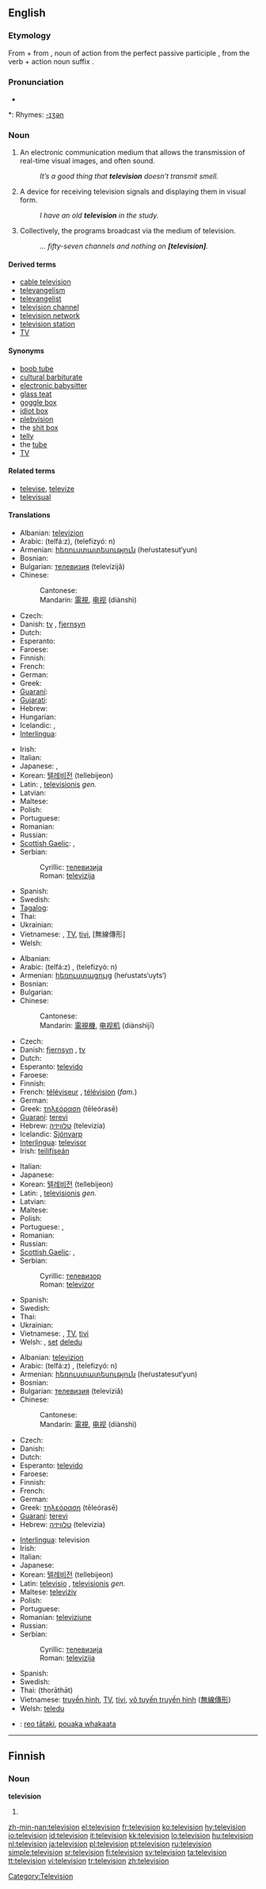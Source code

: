 {{see|télévision|televisión}}
{{wikipedia}}
==English==

===Etymology===
From {{Gr.}} {{term|tele-||distant}} + {{term|vision}} from {{L.}} {{term|visio||vision, seeing|lang=la}}, noun of action from the perfect passive participle {{term|visus||that which is seen}}, from the verb {{term|videre||to see}} + action noun suffix {{term|-io|lang=la}}.

===Pronunciation===
* {{audio|en-us-television.ogg|Audio (US)}}

*: Rhymes: [[Rhymes:English:-ɪʒən|-ɪʒən]]

===Noun===
{{en-noun|s|-}}

# {{uncountable}} An electronic communication medium that allows the transmission of real-time visual images, and often sound.
#: ''It’s a good thing that '''television''' doesn’t transmit smell.''
# {{countable}} A device for receiving television signals and displaying them in visual form.
#: ''I have an old '''television''' in the study.''
# {{uncountable}} Collectively, the programs broadcast via the medium of television.
#: ''... fifty-seven channels and nothing on '''[television]'''.''

====Derived terms====
* [[cable television]]
* [[televangelism]]
* [[televangelist]]
* [[television channel]]
* [[television network]]
* [[television station]]
* [[TV]]

====Synonyms====
* [[boob tube]]
* [[cultural barbiturate]]
* [[electronic babysitter]]
* [[glass teat]]
* [[goggle box]]
* [[idiot box]]
* [[plebvision]]
* the [[shit box]]
* [[telly]]
* the [[tube]]
* [[TV]]

====Related terms====
* [[televise]], [[televize]]
* [[televisual]]

====Translations====
{{trans-top|medium}}
* Albanian: [[televizion]]
* Arabic: {{Arab|[[تلفاز]]}} (telfá:z), {{Arab|[[تلفزيون]]}} (telefizyó: n)
* Armenian: [[հեռուստատեսություն]] (heŕustatesut‘yun)
* Bosnian: {{t-|bs|televizija|f}}
* Bulgarian: [[телевизия]] (televízijǎ) {{f}}
* Chinese:
*: Cantonese: {{tø|yue|電視|tr=din6 si6|sc=Hani|xs=Cantonese}}
*: Mandarin: [[電視]], [[电视]] (diànshì)
* Czech: {{t-|cs|televize|f}}
* Danish: [[tv]] {{n}}, [[fjernsyn]] {{n}}
* Dutch: {{t+|nl|televisie|m}}
* Esperanto: {{t|eo|televido|xs=Esperanto}}
* Faroese: {{t-|fo|sjónvarp|n|xs=Faroese}}
* Finnish: {{t+|fi|televisio}}
* French: {{t+|fr|télévision|f}}
* German: {{t+|de|Fernsehen|n}}
* Greek: {{t+|el|τηλεόραση|f|tr=tēleórasē|sc=Grek}}
* [[Guaraní]]: {{t|gn|terevi|xs=Guaraní}}
* [[Gujarati]]: {{t|gu|દૂરદર્શન|xs=Gujarati}}
* Hebrew: {{t+|he|טלוויזיה|f|tr=televizia|sc=Hebr}}
* Hungarian: {{t+|hu|televízió}}
* Icelandic: {{t+|is|sjónvarp|n}}, {{t|is|imbakassi|m}}
* [[Interlingua]]: {{t-|ia|television|xs=Interlingua}}
{{trans-mid}}
* Irish: {{t+|ga|teilifís|f|xs=Irish}}
* Italian: {{t+|it|televisione|f}}
* Japanese: {{t+|ja|テレビ|tr=terebi|sc=Jpan}}, {{t+|ja|テレビジョン|tr=terebijon|sc=Jpan}}
* Korean: [[텔레비전]] (tellebijeon)
* Latin: {{t-|la|televisio|f}}, [[televisionis]] ''gen.''
* Latvian: {{t|lv|televīzija|f|xs=Latvian}}
* Maltese: {{t|mt|televixin|xs=Maltese}}
* Polish: {{t+|pl|telewizja|f}}
* Portuguese: {{t+|pt|televisão|f}}
* Romanian: {{t|ro|televiziune|f}}
* Russian: {{t+|ru|телевидение|n|tr=televídenije|sc=Cyrl}}
* [[Scottish Gaelic]]: {{t|gd|teileabhisean|m|xs=Scottish Gaelic}}, {{t-|gd|cian-dhealbh|f|xs=Scottish Gaelic}}
* Serbian:
*: Cyrillic: [[телевизија#Serbian|телевизија]] {{f}}
*: Roman: [[televizija#Serbian|televizija]] {{f}}
* Spanish: {{t+|es|televisión|f}}
* Swedish: {{t+|sv|television}}
* [[Tagalog]]: {{t|tl|telebisyon|f|xs=Tagalog}}
* Thai: {{t+|th|โทรทัศน์|tr=thorāthāt|xs=Thai}}
* Ukrainian: {{t|uk|телебачення|f|tr=telebačénnja|sc=Cyrl|xs=Ukrainian}}
* Vietnamese: {{t+|vi|truyền hình|xs=Vietnamese}}, [[TV]], [[tivi]], {{t-|vi|vô tuyến truyền hình|xs=Vietnamese}} [無線傳形]
* Welsh: {{t|cy|teledu|m|xs=Welsh}}
{{trans-bottom}}

{{trans-top|television set}}
* Albanian: {{t-|sq|televizor|xs=Albanian}}
* Arabic: {{Arab|[[تلفاز]]}} (telfá:z) {{m}}, {{Arab|[[تلفزيون]]}} (telefizyó: n) {{m}}
* Armenian: [[հեռուստացույց]] (heŕustats‘uyts‘)
* Bosnian: {{t-|bs|televizor|m}}
* Bulgarian: {{t-|bg|телевизор|m|tr=televízor|sc=Cyrl}}
* Chinese:
*: Cantonese: {{tø|yue|電視機|tr=din6 si6 gei1|sc=Hani|xs=Cantonese}}
*: Mandarin: [[電視機]], [[电视机]] (diànshìjī)
* Czech: {{t+|cs|televizor|m}}
* Danish: [[fjernsyn]] {{n}}, [[tv]] {{n}}
* Dutch: {{t+|nl|televisie|m}}
* Esperanto: [[televido]]
* Faroese: {{t-|fo|sjónvarpstól|n|xs=Faroese}}
* Finnish: {{t+|fi|televisio}}
* French: [[téléviseur]] {{m}}, [[télévision]] {{f}} (''fam.'')
* German: {{t+|de|Fernseher|m}}
* Greek: [[τηλεόραση]] (tēleórasē) {{f}}
* [[Guaraní]]: [[terevi]]
* Hebrew: [[טלוויזיה]] (televizia) {{f}}
* Icelandic: [[Sjónvarp]]
* [[Interlingua]]: [[televisor]]
* Irish: [[teilifíseán]] {{m}}
{{trans-mid}}
* Italian: {{t+|it|televisore|m}}
* Japanese: {{t+|ja|テレビ|tr=terebi|sc=Jpan}}
* Korean: [[텔레비전]] (tellebijeon)
* Latin: {{t-|la|televisio|f}}, [[televisionis]] ''gen.''
* Latvian: {{t|lv|televizors|m|xs=Latvian}}
* Maltese: {{t|mt|televiżjoni|xs=Maltese}}
* Polish: {{t+|pl|telewizor|m}}
* Portuguese: {{t+|pt|televisor|m}}, {{t+|pt|televisão|f}}
* Romanian: {{t|ro|televiziune|f}}
* Russian: {{t+|ru|телевизор|m|tr=televízor|sc=Cyrl}}
* [[Scottish Gaelic]]: {{t|gd|telebhisean|m|xs=Scottish Gaelic}}, {{t-|gd|cian-dhealbh|f|xs=Scottish Gaelic}}
* Serbian:
*: Cyrillic: [[телевизор#Serbian|телевизор]] {{m}}
*: Roman: [[televizor#Serbian|televizor]] {{m}}
* Spanish: {{t+|es|televisor|m}}
* Swedish: {{t+|sv|television}}
* Thai: {{t+|th|โทรทัศน์|tr=thorāthāt|xs=Thai}}
* Ukrainian: {{t|uk|телевізор|m|tr=televísor|sc=Cyrl|xs=Ukrainian}}
* Vietnamese: {{t|vi|máy truyền hình|xs=Vietnamese}}, [[TV]], [[tivi]]
* Welsh: {{t|cy|teledu|m|xs=Welsh}}, [[set]] [[teledu|deledu]] {{m}}
{{trans-bottom}}

{{trans-top|program broadcasting}}
* Albanian: [[televizion]]
* Arabic: {{Arab|[[تلفاز]]}} (telfá:z) {{m}}, {{Arab|[[تلفزيون]]}} (telefizyó: n) {{m}}
* Armenian: [[հեռուստատեսություն]] (heŕustatesut‘yun)
* Bosnian: {{t-|bs|televizija|f}}
* Bulgarian: [[телевизия]] (televíziǎ) {{f}}
* Chinese:
*: Cantonese: {{tø|yue|電視|tr=din6 si6|sc=Hani|xs=Cantonese}}
*: Mandarin: [[電視]], [[电视]] (diànshì)
* Czech: {{t-|cs|televize|f}}
* Danish: {{t-|da|tv|n}}
* Dutch: {{t+|nl|televisie|m}}
* Esperanto: [[televido]]
* Faroese: {{t-|fo|sjónvarp|n|xs=Faroese}}
* Finnish: {{t+|fi|televisio}}
* French: {{t+|fr|télévision|f}}
* German: {{t+|de|Fernsehen|n}}
* Greek: [[τηλεόραση]] (tēleórasē) {{f}}
* [[Guaraní]]: [[terevi]]
* Hebrew: [[טלוויזיה]] (televizia) {{f}}
{{trans-mid}}
* [[Interlingua]]: television
* Irish: {{t+|ga|teilifís|f|xs=Irish}}
* Italian: {{t+|it|televisione|f}}
* Japanese: {{t+|ja|テレビジョン|tr=terebijon|sc=Jpan}}
* Korean: [[텔레비전]] (tellebijeon)
* Latin: [[televisio]] {{f}}, [[televisionis]] ''gen.''
* Maltese: [[televiżiv]]
* Polish: {{t+|pl|telewizja|f}}
* Portuguese: {{t+|pt|televisão|f}}
* Romanian: [[televiziune]] {{f}}
* Russian: {{t+|ru|телевидение|n|tr=televídenije|sc=Cyrl}}
* Serbian:
*: Cyrillic: [[телевизија#Serbian|телевизија]] {{f}}
*: Roman: [[televizija#Serbian|televizija]] {{f}}
* Spanish: {{t+|es|televisión|f}}
* Swedish: {{t+|sv|television}}
* Thai: {{Thai|[[โทรทัศน์]]}} (thorāthāt)
* Vietnamese: [[truyền hình]], [[TV]], [[tivi]], [[vô tuyến truyền hình]] ([[無線傳形]])
* Welsh: [[teledu]] {{m}}
{{trans-bottom}}

{{checktrans-top}}
* {{ttbc|Maori}}: [[reo tātaki]], [[pouaka whakaata]]
{{checktrans-bottom}}

[[Category:Television]]

----

==Finnish==

===Noun===
'''television'''

# {{fi-form of|type=noun|case=genitive|pl=singular|[[televisio]]}}

[[zh-min-nan:television]]
[[el:television]]
[[fr:television]]
[[ko:television]]
[[hy:television]]
[[io:television]]
[[id:television]]
[[it:television]]
[[kk:television]]
[[lo:television]]
[[hu:television]]
[[nl:television]]
[[ja:television]]
[[pl:television]]
[[pt:television]]
[[ru:television]]
[[simple:television]]
[[sr:television]]
[[fi:television]]
[[sv:television]]
[[ta:television]]
[[tt:television]]
[[vi:television]]
[[tr:television]]
[[zh:television]]